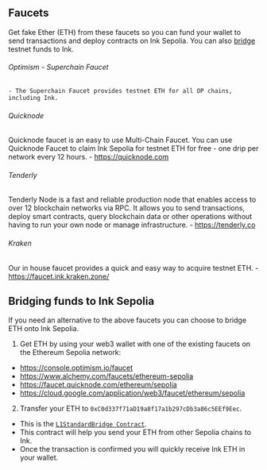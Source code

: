 ## Faucets
Get fake Ether (ETH) from these faucets so you can fund your wallet to send transactions and deploy contracts on Ink Sepolia. You can also [bridge](https://docs.inkonchain.com/quick-start/faucets#bridging-funds-to-ink-sepolia) testnet funds to Ink. 

###### Optimism - Superchain Faucet
    - The Superchain Faucet provides testnet ETH for all OP chains, including Ink.
###### Quicknode
Quicknode faucet is an easy to use Multi-Chain Faucet. You can use Quicknode Faucet to claim Ink Sepolia for testnet ETH for free - one drip per network every 12 hours.
    - https://quicknode.com
###### Tenderly
Tenderly Node is a fast and reliable production node that enables access to over 12 blockchain networks via RPC. It allows you to send transactions, deploy smart contracts, query blockchain data or other operations without having to run your own node or manage infrastructure.
    - https://tenderly.co 
###### Kraken 
Our in house faucet provides a quick and easy way to acquire testnet ETH.
    - https://faucet.ink.kraken.zone/

## Bridging funds to Ink Sepolia 
If you need an alternative to the above faucets you can choose to bridge ETH onto Ink Sepolia. 

1. Get ETH by using your web3 wallet with one of the existing faucets on the Ethereum Sepolia network:

- https://console.optimism.io/faucet
- https://www.alchemy.com/faucets/ethereum-sepolia
- https://faucet.quicknode.com/ethereum/sepolia
- https://cloud.google.com/application/web3/faucet/ethereum/sepolia

2. Transfer your ETH to `0xC0d337f71aD19a8f17a1b297cDb3a86c5EEf9Eec`. 
- This is the [`L1StandardBridge Contract`](https://sepolia.etherscan.io/address/0xC0d337f71aD19a8f17a1b297cDb3a86c5EEf9Eec). 
- This contract will help you send your ETH from other Sepolia chains to Ink. 
- Once the transaction is confirmed you will quickly receive Ink ETH in your wallet.
